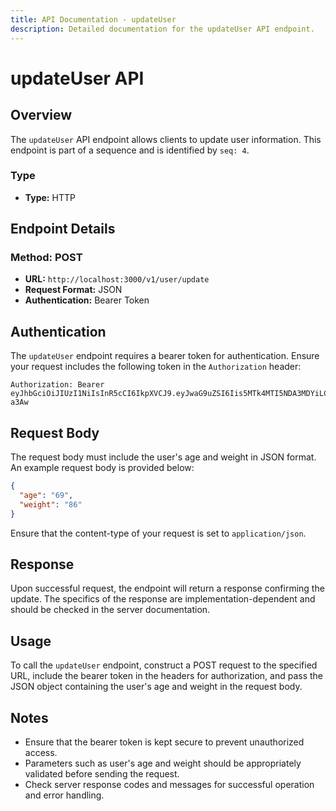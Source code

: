 ```yaml
---
title: API Documentation - updateUser
description: Detailed documentation for the updateUser API endpoint.
---
```


# updateUser API

## Overview

The `updateUser` API endpoint allows clients to update user information. This endpoint is part of a sequence and is identified by `seq: 4`.

### Type

- **Type:** HTTP

## Endpoint Details

### Method: POST

- **URL:** `http://localhost:3000/v1/user/update`
- **Request Format:** JSON
- **Authentication:** Bearer Token

## Authentication

The `updateUser` endpoint requires a bearer token for authentication. Ensure your request includes the following token in the `Authorization` header:

```plaintext
Authorization: Bearer eyJhbGciOiJIUzI1NiIsInR5cCI6IkpXVCJ9.eyJwaG9uZSI6Iis5MTk4MTI5NDA3MDYiLCJ1aWQiOiI1Z2VhcGdhcHhzIn0.yNyKfoOQouzSNDwp_5rJ9CAEMVJo5uqueJHNpG-a3Aw
```

## Request Body

The request body must include the user's age and weight in JSON format. An example request body is provided below:

```json
{
  "age": "69",
  "weight": "86"
}
```

Ensure that the content-type of your request is set to `application/json`.

## Response

Upon successful request, the endpoint will return a response confirming the update. The specifics of the response are implementation-dependent and should be checked in the server documentation.

## Usage

To call the `updateUser` endpoint, construct a POST request to the specified URL, include the bearer token in the headers for authorization, and pass the JSON object containing the user's age and weight in the request body.

## Notes

- Ensure that the bearer token is kept secure to prevent unauthorized access.
- Parameters such as user's age and weight should be appropriately validated before sending the request.
- Check server response codes and messages for successful operation and error handling.